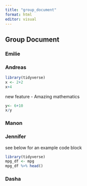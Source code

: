 ```yaml
---
title: "group_document"
format: html
editor: visual
---
```


## Group Document

### Emilie

### Andreas

```r
library(tidyverse)
x <- 2+2
x+4
```

new feature - Amazing mathematics

```r
y<- 6+10
x/y
```

### Manon

### Jennifer
see below for an example code block
```r
library(tidyverse)
mpg_df <- mpg
mpg_df %>% head()
```

### Dasha
